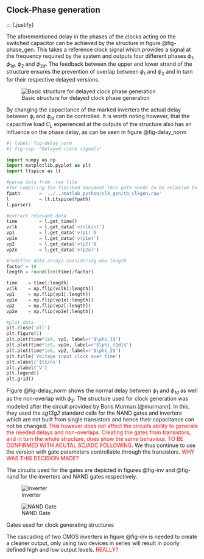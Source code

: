 ## Clock-Phase generation

::: {.justify}

The aforementioned delay in the phases of the clocks acting on the switched capacitor can be achieved by the structure in figure @fig-phase_gen. This takes a reference clock signal which provides a signal at the frequency required by the system and outputs four different phases $\phi_1$, $\phi_{1d}$, $\phi_2$ and $\phi_{2d}$. The feedback between the upper and lower strand of the structure ensures the prevention of overlap between $\phi_1$ and $\phi_2$ and in turn for their respective delayed versions.

![Basic structure for delayed clock phase generation](figures/clk_gen/schem_clock_generation.svg){#fig-phase_gen}

By changing the capacitance of the marked inverters the actual delay between $\phi_i$ and $\phi_{id}$ can be controlled. It is worth noting however, that the capacitive load $C_L$ experienced at the outputs of the structure also has an influence on the phase delay, as can be seen in figure @fig-delay_norm

```{python}
#| label: fig-delay_norm
#| fig-cap: "Delayed clock signals"

import numpy as np
import matplotlib.pyplot as plt
import ltspice as lt

#parse data from .raw file
#for compiling the finished document this path needs to be relative to "report_grp4.qmd"
fpath       = '../../matlab_python/clk_gen/tb_clkgen.raw'
l           = lt.Ltspice(fpath)
l.parse()

#extract relevant data
time        = l.get_time()
vclk        = l.get_data('v(clkin)')
vp1         = l.get_data('v(p1)')
vp1e        = l.get_data('v(p1e)')
vp2         = l.get_data('v(p2)')
vp2e        = l.get_data('v(p2e)')

#redefine data arrays considering new length
factor = 10
length = round(len(time)/factor)

time    = time[:length]
vclk    = np.flip(vclk[:length])
vp1     = np.flip(vp1[:length])
vp1e    = np.flip(vp1e[:length])
vp2     = np.flip(vp2[:length])
vp2e    = np.flip(vp2e[:length])

#plot data
plt.close('all')
plt.figure(1)
plt.plot(time*1e9, vp1, label=r'$\phi_1$')
plt.plot(time*1e9, vp1e, label=r'$\phi_{1d}$')
plt.plot(time*1e9, vp2, label=r'$\phi_2$')
plt.title('Voltage input clock over time')
plt.xlabel('$t$/ns')
plt.ylabel('V')
plt.legend()
plt.grid()

```

Figure @fig-delay_norm shows the normal delay between $\phi_1$ and $\phi_{1d}$ as well as the non-overlap with $\phi_2$. The structure used for clock generation was modeled after the circuit provided by Boris Murman [@murmann]. In this, they used the *sg13g2* standard cells for the NAND gates and inverters which are not built from single transistors and hence their capacitance can not be changed. <font color="red">This however does not affect the circuits ability to generate the needed delays and non-overlaps. Creating the gates from transistors, and in turn the whole structure, does show the same behaviour. TO BE CONFIRMED WITH ACUTAL SC/ADC FOLLOWING</font>.
We thus continue to use the version with gate parameters controllable through the transistors. <font color="red">WHY WAS THIS DECISION MADE?</font>

The circuits used for the gates are depicted in figures @fig-inv and @fig-nand for the inverters and NAND gates respectively.

::: {#fig-gates layout-ncol=2}
![Inverter](figures/clk_gen/inverter.svg){#fig-inv}

![NAND Gate](figures/clk_gen/nand_gate.svg){#fig-nand}

Gates used for clock generating structures
:::
The cascading of two CMOS inverters in figure @fig-inv is needed to create a cleaner output, only using two devices in series will result in poorly defined high and low output levels. <font color="red">REALLY?</font>
